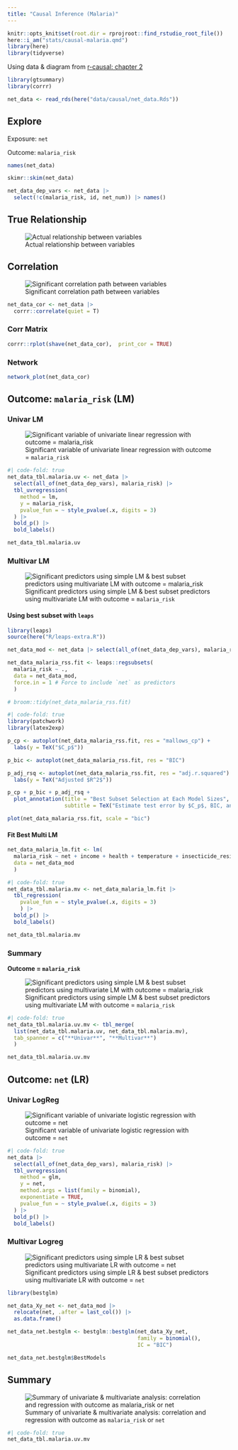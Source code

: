 ```yaml
---
title: "Causal Inference (Malaria)"
---
```


```r
knitr::opts_knit$set(root.dir = rprojroot::find_rstudio_root_file())
here::i_am("stats/causal-malaria.qmd")
library(here)
library(tidyverse)
```

Using data & diagram from [r-causal: chapter 2](https://www.r-causal.org/chapters/02-whole-game#model-our-assumptions)

```r
library(gtsummary)
library(corrr)
```

```r
net_data <- read_rds(here("data/causal/net_data.Rds"))
```

## Explore

Exposure: `net`

Outcome: `malaria_risk`

```r
names(net_data)
```

```r
skimr::skim(net_data)
```

```r
net_data_dep_vars <- net_data |> 
  select(!c(malaria_risk, id, net_num)) |> names()
```

## True Relationship

![Actual relationship between variables](/pic/causal/fig-net-data-dag-1.png)


## Correlation

![Significant correlation path between variables](/pic/causal/fig-net-data-corr-path.png)


```r
net_data_cor <- net_data |> 
  corrr::correlate(quiet = T) 
```

::: {.panel-tabset}

### Corr Matrix

```r
corrr::rplot(shave(net_data_cor),  print_cor = TRUE)
```

### Network

```r
network_plot(net_data_cor)
```

:::


## Outcome: `malaria_risk` (LM)

### Univar LM


![Significant variable of univariate linear regression with outcome = `malaria_risk`](/pic/causal/fig-net-data_uni-lm-malaria.png)

```r
#| code-fold: true
net_data_tbl.malaria.uv <- net_data |>
  select(all_of(net_data_dep_vars), malaria_risk) |> 
  tbl_uvregression(
    method = lm,
    y = malaria_risk,
    pvalue_fun = ~ style_pvalue(.x, digits = 3)
  ) |> 
  bold_p() |> 
  bold_labels()

net_data_tbl.malaria.uv
```


### Multivar LM 

![Significant predictors using simple LM & best subset predictors using multivariate LM with outcome = `malaria_risk`](/pic/causal/fig-net-data_multi-lm-malaria.png)


#### Using best subset with `leaps`

```r
library(leaps)
source(here("R/leaps-extra.R"))
```

```r
net_data_mod <- net_data |> select(all_of(net_data_dep_vars), malaria_risk)
```

```r
net_data_malaria_rss.fit <- leaps::regsubsets(
  malaria_risk ~ ., 
  data = net_data_mod, 
  force.in = 1 # Force to include `net` as predictors
  )

# broom::tidy(net_data_malaria_rss.fit) 
```


```r
#| code-fold: true
library(patchwork)
library(latex2exp)

p_cp <- autoplot(net_data_malaria_rss.fit, res = "mallows_cp") +
  labs(y = TeX("$C_p$"))

p_bic <- autoplot(net_data_malaria_rss.fit, res = "BIC")

p_adj_rsq <- autoplot(net_data_malaria_rss.fit, res = "adj.r.squared") +
  labs(y = TeX("Adjusted $R^2$"))

p_cp + p_bic + p_adj_rsq +
  plot_annotation(title = "Best Subset Selection at Each Model Sizes", 
                  subtitle = TeX("Estimate test error by $C_p$, BIC, and Adjusted $R^2$"))
```


```r
plot(net_data_malaria_rss.fit, scale = "bic")
```

#### Fit Best Multi LM



```r
net_data_malaria_lm.fit <- lm(
  malaria_risk ~ net + income + health + temperature + insecticide_resistance, 
  data = net_data_mod
  )
```

```r
#| code-fold: true
net_data_tbl.malaria.mv <- net_data_malaria_lm.fit |> 
  tbl_regression(
    pvalue_fun = ~ style_pvalue(.x, digits = 3)
    ) |> 
  bold_p() |> 
  bold_labels()

net_data_tbl.malaria.mv
```


### Summary 

**Outcome = `malaria_risk`**

![Significant predictors using simple LM & best subset predictors using multivariate LM with outcome = `malaria_risk`](/pic/causal/fig-net-data-uni-multi-lm-malaria-sum.png)


```r
#| code-fold: true
net_data_tbl.malaria.uv.mv <- tbl_merge(
  list(net_data_tbl.malaria.uv, net_data_tbl.malaria.mv),
  tab_spanner = c("**Univar**", "**Multivar**")
  )

net_data_tbl.malaria.uv.mv
```



## Outcome: `net` (LR)

### Univar LogReg

![Significant variable of univariate logistic regression with outcome = `net`](/pic/causal/fig-net-data_uni-lr-net.png)


```r
#| code-fold: true
net_data |>
  select(all_of(net_data_dep_vars), malaria_risk) |> 
  tbl_uvregression(
    method = glm,
    y = net,
    method.args = list(family = binomial),
    exponentiate = TRUE,
    pvalue_fun = ~ style_pvalue(.x, digits = 3)
  ) |> 
  bold_p() |> 
  bold_labels()
```

### Multivar Logreg


![Significant predictors using simple LR & best subset predictors using multivariate LR with outcome = `net`](/pic/causal/fig-net-data_multi-lr-net.png)


```r
library(bestglm)
```

```r
net_data_Xy_net <- net_data_mod |> 
  relocate(net, .after = last_col()) |> 
  as.data.frame()
```

```r
net_data_net.bestglm <- bestglm::bestglm(net_data_Xy_net, 
                                         family = binomial(), 
                                         IC = "BIC")

net_data_net.bestglm$BestModels
```



## Summary

![Summary of univariate & multivariate analysis: correlation and regression with outcome as `malaria_risk` or `net`](/pic/causal/fig-net-data-summary.png)


```r
#| code-fold: true
net_data_tbl.malaria.uv.mv
```
